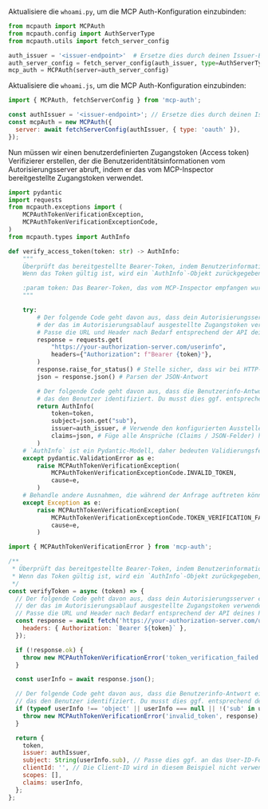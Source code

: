 

<Tabs groupId="sdk">

<TabItem value="python" label="Python">

Aktualisiere die `whoami.py`, um die MCP Auth-Konfiguration einzubinden:

```python
from mcpauth import MCPAuth
from mcpauth.config import AuthServerType
from mcpauth.utils import fetch_server_config

auth_issuer = '<issuer-endpoint>'  # Ersetze dies durch deinen Issuer-Endpunkt
auth_server_config = fetch_server_config(auth_issuer, type=AuthServerType.OAUTH)
mcp_auth = MCPAuth(server=auth_server_config)
```

</TabItem>
<TabItem value="node" label="Node.js">

Aktualisiere die `whoami.js`, um die MCP Auth-Konfiguration einzubinden:

```js
import { MCPAuth, fetchServerConfig } from 'mcp-auth';

const authIssuer = '<issuer-endpoint>'; // Ersetze dies durch deinen Issuer-Endpunkt
const mcpAuth = new MCPAuth({
  server: await fetchServerConfig(authIssuer, { type: 'oauth' }),
});
```

</TabItem>
</Tabs>

<MalformedMetadataTranspilation />
<ManualMetadataFetching />

Nun müssen wir einen benutzerdefinierten Zugangstoken (Access token) Verifizierer erstellen, der die Benutzeridentitätsinformationen vom Autorisierungsserver abruft, indem er das vom MCP-Inspector bereitgestellte Zugangstoken verwendet.

<Tabs groupId="sdk">
<TabItem value="python" label="Python">

```python
import pydantic
import requests
from mcpauth.exceptions import (
    MCPAuthTokenVerificationException,
    MCPAuthTokenVerificationExceptionCode,
)
from mcpauth.types import AuthInfo

def verify_access_token(token: str) -> AuthInfo:
    """
    Überprüft das bereitgestellte Bearer-Token, indem Benutzerinformationen vom Autorisierungsserver abgerufen werden.
    Wenn das Token gültig ist, wird ein `AuthInfo`-Objekt zurückgegeben, das die Benutzerinformationen enthält.

    :param token: Das Bearer-Token, das vom MCP-Inspector empfangen wurde.
    """

    try:
        # Der folgende Code geht davon aus, dass dein Autorisierungsserver einen Endpunkt zum Abrufen von Benutzerinformationen hat,
        # der das im Autorisierungsablauf ausgestellte Zugangstoken verwendet.
        # Passe die URL und Header nach Bedarf entsprechend der API deines Providers an.
        response = requests.get(
            "https://your-authorization-server.com/userinfo",
            headers={"Authorization": f"Bearer {token}"},
        )
        response.raise_for_status() # Stelle sicher, dass wir bei HTTP-Fehlern einen Fehler auslösen
        json = response.json() # Parsen der JSON-Antwort

        # Der folgende Code geht davon aus, dass die Benutzerinfo-Antwort ein Objekt mit einem 'sub'-Feld ist,
        # das den Benutzer identifiziert. Du musst dies ggf. entsprechend der API deines Providers anpassen.
        return AuthInfo(
            token=token,
            subject=json.get("sub"),
            issuer=auth_issuer, # Verwende den konfigurierten Aussteller (Issuer)
            claims=json, # Füge alle Ansprüche (Claims / JSON-Felder) hinzu, die vom Endpunkt zurückgegeben werden
        )
    # `AuthInfo` ist ein Pydantic-Modell, daher bedeuten Validierungsfehler normalerweise, dass die Antwort nicht der erwarteten Struktur entspricht
    except pydantic.ValidationError as e:
        raise MCPAuthTokenVerificationException(
            MCPAuthTokenVerificationExceptionCode.INVALID_TOKEN,
            cause=e,
        )
    # Behandle andere Ausnahmen, die während der Anfrage auftreten können
    except Exception as e:
        raise MCPAuthTokenVerificationException(
            MCPAuthTokenVerificationExceptionCode.TOKEN_VERIFICATION_FAILED,
            cause=e,
        )
```

</TabItem>
<TabItem value="node" label="Node.js">

```js
import { MCPAuthTokenVerificationError } from 'mcp-auth';

/**
 * Überprüft das bereitgestellte Bearer-Token, indem Benutzerinformationen vom Autorisierungsserver abgerufen werden.
 * Wenn das Token gültig ist, wird ein `AuthInfo`-Objekt zurückgegeben, das die Benutzerinformationen enthält.
 */
const verifyToken = async (token) => {
  // Der folgende Code geht davon aus, dass dein Autorisierungsserver einen Endpunkt zum Abrufen von Benutzerinformationen hat,
  // der das im Autorisierungsablauf ausgestellte Zugangstoken verwendet.
  // Passe die URL und Header nach Bedarf entsprechend der API deines Providers an.
  const response = await fetch('https://your-authorization-server.com/userinfo', {
    headers: { Authorization: `Bearer ${token}` },
  });

  if (!response.ok) {
    throw new MCPAuthTokenVerificationError('token_verification_failed', response);
  }

  const userInfo = await response.json();

  // Der folgende Code geht davon aus, dass die Benutzerinfo-Antwort ein Objekt mit einem 'sub'-Feld ist,
  // das den Benutzer identifiziert. Du musst dies ggf. entsprechend der API deines Providers anpassen.
  if (typeof userInfo !== 'object' || userInfo === null || !('sub' in userInfo)) {
    throw new MCPAuthTokenVerificationError('invalid_token', response);
  }

  return {
    token,
    issuer: authIssuer,
    subject: String(userInfo.sub), // Passe dies ggf. an das User-ID-Feld deines Providers an
    clientId: '', // Die Client-ID wird in diesem Beispiel nicht verwendet, kann aber gesetzt werden, falls benötigt
    scopes: [],
    claims: userInfo,
  };
};
```

</TabItem>
</Tabs>
